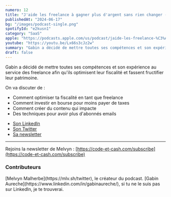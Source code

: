 ```yaml
---
numero: 12
title: "J'aide les freelance à gagner plus d'argent sans rien changer - Gabin #12"
publishedAt: "2024-06-17"
bg: "/images/podcast-single.png"
spotifyId: "e2kusn1"
category: "SaaS"
apple: "https://podcasts.apple.com/us/podcast/jaide-les-freelance-%C3%A0-gagner-plus-dargent-sans-rien/id1701022126?i=1000659307941"
youtube: "https://youtu.be/Lx66s3cJz2w"
summary: "Gabin a décidé de mettre toutes ses compétences et son expérience au service des freelance afin qu'ils optimisent leur fiscalité et fassent fructifier leur patrimoine."
draft: false
---
```


Gabin a décidé de mettre toutes ses compétences et son expérience au service des freelance afin qu'ils optimisent leur fiscalité et fassent fructifier leur patrimoine.

On va discuter de :

- Comment optimiser ta fiscalité en tant que freelance
- Comment investir en bourse pour moins payer de taxes
- Comment créer du contenu qui impacte
- Des techniques pour avoir plus d'abonnés emails

* [Son LinkedIn](https://www.linkedin.com/in/gabinaureche/)
* [Son Twitter](https://x.com/gabinaureche)
* [Sa newsletter](https://gabin.app/newsletter)

---

Rejoins la newsletter de Melvyn : [https://code-et-cash.com/subscribe](https://code-et-cash.com/subscribe)

### Contributeurs

<Contributor>
  [Melvyn Malherbe](https://mlv.sh/twitter), le créateur du podcast.
</Contributor>
<Contributor>
  [Gabin Aureche](https://www.linkedin.com/in/gabinaureche/), si tu ne le suis
  pas sur LinkedIn, je te trouverai.
</Contributor>
